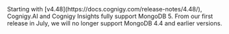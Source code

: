 <Warning>
  Starting with [v4.48](https://docs.cognigy.com/release-notes/4.48/), Cognigy.AI and Cognigy Insights fully support MongoDB 5. From our first release in July, we will no longer support MongoDB 4.4 and earlier versions.
</Warning>